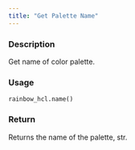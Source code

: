 ```yaml
---
title: "Get Palette Name"
---
```


### Description

Get name of color palette.

### Usage

<pre><code class='language-python'>rainbow_hcl.name()</code></pre>

### Return

Returns the name of the palette, str.
